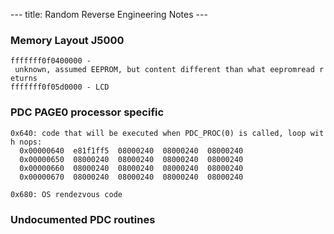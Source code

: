 ---
title: Random Reverse Engineering Notes
---

=== Memory Layout J5000 ===

 fffffff0f0400000 - unknown, assumed EEPROM, but content different than what eepromread returns
 fffffff0f05d0000 - LCD

=== PDC PAGE0 processor specific ===

 0x640: code that will be executed when PDC_PROC(0) is called, loop with nops:
   0x00000640  e81f1ff5  08000240  08000240  08000240
   0x00000650  08000240  08000240  08000240  08000240
   0x00000660  08000240  08000240  08000240  08000240
   0x00000670  08000240  08000240  08000240  08000240

 0x680: OS rendezvous code

=== Undocumented PDC routines ===